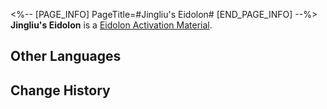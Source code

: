 <%-- [PAGE_INFO]
PageTitle=#Jingliu's Eidolon#
[END_PAGE_INFO] --%>
{{Item Infobox
|id          = 11212
|image       = Item Jingliu's Eidolon.png
|type        = Eidolon Activation Material
|invCategory = 
|rarity      = 5
|effect      = 
|description = Material for raising Jingliu's Eidolon Level.
}}
'''Jingliu's Eidolon''' is a [[Eidolon Activation Material]].

==Other Languages==
{{Other Languages
|en   = Jingliu's Eidolon
|zhs  = 【镜流】的星魂
|zht  = 【鏡流】的星魂
|ja   = 「鏡流」の星魂
|ko   = [경류]의 성혼
|es   = Eidolon de Jingliu
|fr   = Eidolon de Jingliu
|ru   = Эйдолон Цзинлю
|th   = Eidolon ของ Jingliu
|vi   = Tinh Hồn Của Jingliu
|de   = Jinglius Eidolon
|id   = Jingliu's Eidolon
|pt   = Eidolon de Jingliu
}}

==Change History==
{{Change History|1.4}}